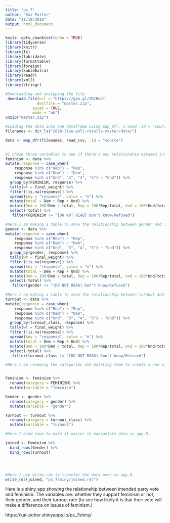 ```yaml
---
title: "ps_7"
author: "Kai Potter"
date: "11/18/2018"
output: html_document
---
```


```r
knitr::opts_chunk$set(echo = TRUE)
library(tidyverse)
library(knitr)
library(fs)
library(lubridate)
library(formattable)
library(foreign)
library(kableExtra)
library(readr)
library(xml2)
library(stringr)
```

```r
#Downloading and unzipping the file.
 download.file(url = "https://goo.gl/ZRCBda",
              destfile = "master.zip",
            quiet = TRUE, 
            mode = "wb") 
unzip("master.zip") 

#Loading the data into one dataframe using map_dfr. I used .id = "source" to be able to differentiate each poll.
filenames <- dir_ls("2018-live-poll-results-master/data/")

data <- map_dfr(filenames, read_csv, .id = "source")
 

```

```r
#I chose three variables to see if there's any relationship between intended party vote and feminism. The variables are, whether they support feminism or not, their gender, and their turnout rate (to see how likely it is that their vote will make a difference on issues of feminism.) Here I am making a table to show the relationship between feminism and intended party vote. I had to sort out the party categories and use final weight, and spread and mutate response. 
feminism <- data %>%
mutate(response = case_when(
    response %in% c("Rep") ~ "Rep", 
    response %in% c("Dem") ~ "Dem",
    response %in% c("Und", "3", "4", "5") ~ "Und")) %>% 
  group_by(FEMINISM, response) %>% 
  tally(wt = final_weight) %>%
  filter(!is.na(response)) %>%
  spread(key = "response", value = "n") %>%
  mutate(total = Dem + Rep + Und) %>%
  mutate(Dem = 100*Dem / total, Rep = 100*Rep/total, Und = 100*Und/total, total = total*100/total) %>%
  select(-total) %>%
   filter(FEMINISM != "[DO NOT READ] Don't know/Refused") 
```


```r
#Here I am making a table to show the relationship between gender and intended party vote. I had to sort out the party categories and use final weight, and spread and mutate response. 
gender <- data %>%
mutate(response = case_when(
    response %in% c("Rep") ~ "Rep", 
    response %in% c("Dem") ~ "Dem",
    response %in% c("Und", "3", "4", "5") ~ "Und")) %>% 
  group_by(gender, response) %>% 
  tally(wt = final_weight) %>%
  filter(!is.na(response)) %>%
  spread(key = "response", value = "n") %>%
  mutate(total = Dem + Rep + Und) %>%
  mutate(Dem = 100*Dem / total, Rep = 100*Rep/total, Und = 100*Und/total, total = total*100/total) %>%
  select(-total) %>%
   filter(gender != "[DO NOT READ] Don't know/Refused") 
```


```r
#Here I am making a table to show the relationship between turnout and intended party vote. I had to sort out the party categories and use final weight, and spread and mutate response. 
turnout <- data %>%
mutate(response = case_when(
    response %in% c("Rep") ~ "Rep", 
    response %in% c("Dem") ~ "Dem",
    response %in% c("Und", "3", "4", "5") ~ "Und")) %>% 
  group_by(turnout_class, response) %>% 
  tally(wt = final_weight) %>%
  filter(!is.na(response)) %>%
  spread(key = "response", value = "n") %>%
  mutate(total = Dem + Rep + Und) %>%
  mutate(Dem = 100*Dem / total, Rep = 100*Rep/total, Und = 100*Und/total, total = total*100/total) %>%
  select(-total) %>%
   filter(turnout_class != "[DO NOT READ] Don't know/Refused")

```

```r
#Here I am renaming the categories and mutating them to create a new variable column so it's easy to bind everything together. 


Feminism <- feminism %>% 
  rename(category = FEMINISM) %>%
  mutate(variable = "feminism")

Gender <- gender %>% 
  rename(category = gender) %>%
  mutate(variable = "gender")

Turnout <- turnout %>% 
  rename(category = turnout_class) %>%
  mutate(variable = "turnout")

#Here I bind rows to make it easier to manipulate data in app.R. 

joined <- Feminism %>%
  bind_rows(Gender) %>%
  bind_rows(Turnout) 





```


```r
#Here I use write_rds to transfer the data over to app.R. 
write_rds(joined, "ps_7shiny/joined.rds")

```

Here is a shiny app showing the relationship between intended party vote and feminism. The variables are: whether they support feminism or not, their gender, and their turnout rate (to see how likely it is that their vote will make a difference on issues of feminism.) 

https://kai-potter.shinyapps.io/ps_7shiny/ 
